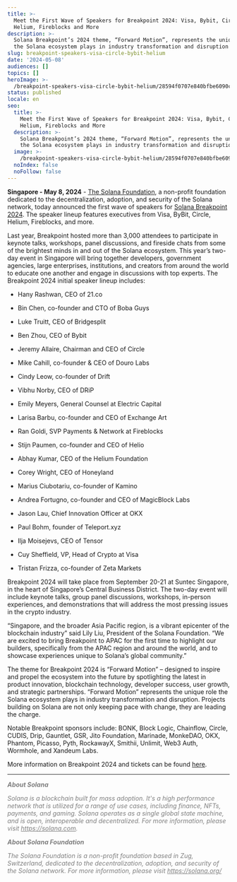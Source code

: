 ```yaml
---
title: >-
  Meet the First Wave of Speakers for Breakpoint 2024: Visa, Bybit, Circle,
  Helium, Fireblocks and More
description: >-
  Solana Breakpoint’s 2024 theme, “Forward Motion”, represents the unique role
  the Solana ecosystem plays in industry transformation and disruption
slug: breakpoint-speakers-visa-circle-bybit-helium
date: '2024-05-08'
audiences: []
topics: []
heroImage: >-
  /breakpoint-speakers-visa-circle-bybit-helium/28594f0707e840bfbe6090c41176a9f8.jpg
status: published
locale: en
seo:
  title: >-
    Meet the First Wave of Speakers for Breakpoint 2024: Visa, Bybit, Circle,
    Helium, Fireblocks and More
  description: >-
    Solana Breakpoint’s 2024 theme, “Forward Motion”, represents the unique role
    the Solana ecosystem plays in industry transformation and disruption
  image: >-
    /breakpoint-speakers-visa-circle-bybit-helium/28594f0707e840bfbe6090c41176a9f8.jpg
  noIndex: false
  noFollow: false
---
```


**Singapore - May 8, 2024** \- [The Solana Foundation](https://solana.org/), a non-profit foundation dedicated to the decentralization, adoption, and security of the Solana network, today announced the first wave of speakers for [Solana Breakpoint 2024](https://solana.com/breakpoint). The speaker lineup features executives from Visa, ByBit, Circle, Helium, Fireblocks, and more.

Last year, Breakpoint hosted more than 3,000 attendees to participate in keynote talks, workshops, panel discussions, and fireside chats from some of the brightest minds in and out of the Solana ecosystem. This year’s two-day event in Singapore will bring together developers, government agencies, large enterprises, institutions, and creators from around the world to educate one another and engage in discussions with top experts. The Breakpoint 2024 initial speaker lineup includes:


*   Hany Rashwan, CEO of 21.co
*   Bin Chen, co-founder and CTO of Boba Guys
*   Luke Truitt, CEO of Bridgesplit
*   Ben Zhou, CEO of Bybit
*   Jeremy Allaire, Chairman and CEO of Circle
*   Mike Cahill, co-founder & CEO of Douro Labs 
*   Cindy Leow, co-founder of Drift
*   Vibhu Norby, CEO of DRiP
*   Emily Meyers, General Counsel at Electric Capital
*   Larisa Barbu, co-founder and CEO of Exchange Art
*   Ran Goldi, SVP Payments & Network at Fireblocks

*   Stijn Paumen, co-founder and CEO of Helio
*   Abhay Kumar, CEO of the Helium Foundation
*   Corey Wright, CEO of Honeyland 
*   Marius Ciubotariu, co-founder of Kamino 
*   Andrea Fortugno, co-founder and CEO of MagicBlock Labs
*   Jason Lau, Chief Innovation Officer at OKX
*   Paul Bohm, founder of Teleport.xyz
*   Ilja Moisejevs, CEO of Tensor
*   Cuy Sheffield, VP, Head of Crypto at Visa
*   Tristan Frizza, co-founder of Zeta Markets


Breakpoint 2024 will take place from September 20-21 at Suntec Singapore, in the heart of Singapore’s Central Business District. The two-day event will include keynote talks, group panel discussions, workshops, in-person experiences, and demonstrations that will address the most pressing issues in the crypto industry.

“Singapore, and the broader Asia Pacific region, is a vibrant epicenter of the blockchain industry” said Lily Liu, President of the Solana Foundation. “We are excited to bring Breakpoint to APAC for the first time to highlight our builders, specifically from the APAC region and around the world, and to showcase experiences unique to Solana’s global community.”

The theme for Breakpoint 2024 is “Forward Motion” – designed to inspire and propel the ecosystem into the future by spotlighting the latest in product innovation, blockchain technology, developer success, user growth, and strategic partnerships. “Forward Motion” represents the unique role the Solana ecosystem plays in industry transformation and disruption. Projects building on Solana are not only keeping pace with change, they are leading the charge.

Notable Breakpoint sponsors include: BONK, Block Logic, Chainflow, Circle, CUDIS, Drip, Gauntlet, GSR, Jito Foundation, Marinade, MonkeDAO, OKX, Phantom, Picasso, Pyth, RockawayX, Smithii, Unlimit, Web3 Auth, Wormhole, and Xandeum Labs.

More information on Breakpoint 2024 and tickets can be found [here](https://solana.com/breakpoint).



---



<p><strong style="color: rgb(127, 127, 127);"><em>About Solana</em></strong></p><p><em style="color: rgb(127, 127, 127);">Solana is a blockchain built for mass adoption. It's a high performance network that is utilized for a range of use cases, including finance, NFTs, payments, and gaming. Solana operates as a single global state machine, and is open, interoperable and decentralized. For more information, please visit </em><a href="https://solana.com" rel="noopener noreferrer" target="_blank" style="color: rgb(127, 127, 127);"><em>https://solana.com</em></a><em style="color: rgb(127, 127, 127);">.</em></p><p><strong style="color: rgb(127, 127, 127);"><em>About Solana Foundation</em></strong></p><p><em style="color: rgb(127, 127, 127);">The Solana Foundation is a non-profit foundation based in Zug, Switzerland, dedicated to the decentralization, adoption, and security of the Solana network. For more information, please visit </em><a href="https://solana.org/" rel="noopener noreferrer" target="_blank" style="color: rgb(127, 127, 127);"><em>https://solana.org/</em></a></p>
